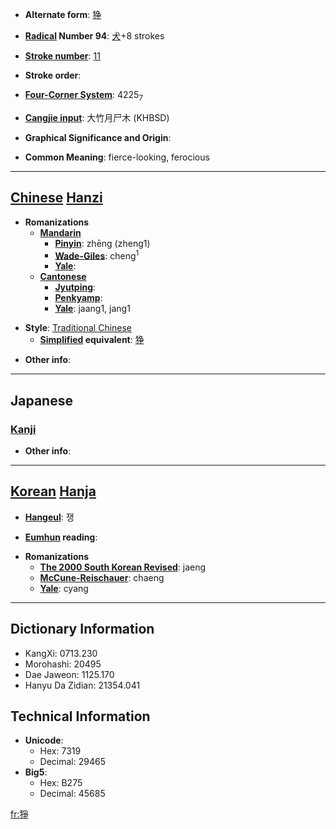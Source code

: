 * '''Alternate form''': [[狰]]

* '''[[Wiktionary:Chinese radical index| Radical]] Number 94''': [[Wiktionary:Chinese radical index 犬|犬]]+8 strokes

* '''[[Wiktionary:Chinese total strokes index|Stroke number]]''': [[Wiktionary:Chinese total strokes index 11|11]]

* '''Stroke order''': 

* '''[[Wiktionary:Chinese four corner index|Four-Corner System]]''': 4225<sub>7</sub>

* '''[[Wiktionary:Chinese Cangjie index|Cangjie input]]''': 大竹月尸木 (KHBSD)

* '''Graphical Significance and Origin''': 

* '''Common Meaning''': fierce-looking, ferocious

----

== [[Chinese]] [[Hanzi]] ==

* '''Romanizations'''
** '''[[Mandarin]]'''
*** '''[[Pinyin]]''': zhēng (zheng1)
*** '''[[Wade-Giles]]''': cheng<sup>1</sup>
*** '''[[Yale]]''': 
** '''[[Cantonese]]'''
*** '''[[Jyutping]]''':
*** '''[[Penkyamp]]''': 
*** '''[[Yale]]''': jaang1, jang1

* '''Style''': [[Traditional Chinese]] 
** '''[[Simplified Chinese|Simplified]] equivalent''': [[狰]]

* '''Other info''': 

----

==Japanese==
===[[Kanji]]===
{{kanji|on readings=[[そう]] (sō), [[しょう]] (shō), [[じょう]] (jō)
|kun readings=
}}

* '''Other info''':  

----

== [[Korean]] [[Hanja]] ==

* '''[[Hangeul]]''': 쟁

* '''[[Eumhun]] reading''': 

* '''Romanizations'''
** '''[[The 2000 South Korean Revised Romanization|The 2000 South Korean Revised]]''': jaeng
** '''[[McCune-Reischauer]]''': chaeng
** '''[[Yale]]''': cyang

----

== Dictionary Information ==

* KangXi: 0713.230
* Morohashi: 20495
* Dae Jaweon: 1125.170
* Hanyu Da Zidian: 21354.041

== Technical Information ==

* '''Unicode''':
** Hex: 7319
** Decimal: 29465
* '''Big5''':
** Hex: B275
** Decimal: 45685

[[fr:猙]]